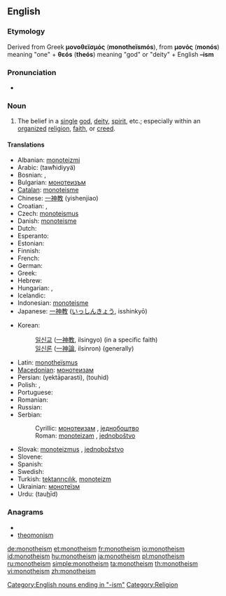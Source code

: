 {{wikipedia}}
{{wikiquote}}
==English==

===Etymology===
Derived from Greek '''μονοθεϊσμός''' ('''monotheïsmós'''), from '''μονός''' ('''monós''') meaning "one" + '''θεós''' ('''theós''') meaning "god" or "deity" + English '''–ism'''

===Pronunciation===
* {{audio|en-us-monotheism.ogg|Audio (US)}}

===Noun===
{{en-noun}}

# The belief in a [[single]] [[god]], [[deity]], [[spirit]], etc.; especially within an [[organize]]d [[religion]], [[faith]], or [[creed]].

====Translations====
{{trans-top|The belief in a single god, deity, spirit}}
* Albanian: [[monoteizmi]]
* Arabic: {{Arab|[[توحيدية]]}} (tawħidiyyä) {{f}}
* Bosnian: {{t-|bs|monoteizam|m}}, {{t-|bs|jednoboštvo|n}}
* Bulgarian: [[монотеизъм]] {{m}}
* [[Catalan]]: [[monoteisme]]
* Chinese: [[一神教]] (yishenjiao)
* Croatian: {{t-|hr|monoteizam|m}}, {{t-|hr|jednoboštvo|n}}
* Czech: [[monoteismus]] {{m}}
* Danish: [[monoteisme]]
* Dutch: {{t-|nl|monotheïsme|n}}
* Esperanto: {{t-|eo|monoteismo|xs=Esperanto}}
* Estonian: {{t-|et|monoteism}}
* Finnish: {{t+|fi|monoteismi}}
* French: {{t+|fr|monothéisme|m}}
* German: {{t+|de|Monotheismus|m}}
* Greek: {{t+|el|μονοθεϊσμός|tr=monotheïsmós}}
* Hebrew: {{t|he|מונותאיזם}}
* Hungarian: {{t+|hu|egyistenhit}}, {{t+|hu|monoteizmus}}
* Icelandic: {{t-|is|eingyðistrú}}
* Indonesian: [[monoteisme]]
* Japanese: [[一神教]] ([[いっしんきょう]], isshinkyō)
{{trans-mid}}
* Korean:
*: [[일신교]] ([[一神教]], ilsingyo) (in a specific faith)
*: [[일신론]] ([[一神論]], ilsinron) (generally)
* Latin: [[monotheïsmus]] {{m}}
* [[Macedonian]]: [[монотеизам]] {{m}}
* Persian: {{fa-Arab|[[یکتاپرستی]]}} (yektāparasti), {{fa-Arab|[[توحید]]}} (touhid)
* Polish: {{t+|pl|monoteizm|m}},  {{t|pl|jedynobóstwo|n}}
* Portuguese: {{t+|pt|monoteísmo|m}}
* Romanian: {{t-|ro|monoteism}}
* Russian: {{t+|ru|монотеизм|m}}
* Serbian:
*: Cyrillic: [[монотеизам]] {{m}}, [[једнобоштво]] {{n}}
*: Roman: [[monoteizam]] {{m}}, [[jednoboštvo]] {{n}}
* Slovak: [[monoteizmus]] {{m}}, [[jednobožstvo]] {{n}}
* Slovene: {{t+|sl|monoteizem|m}}
* Spanish: {{t+|es|monoteísmo|m}}
* Swedish: {{t+|sv|monoteism}}
* Turkish: [[tektanrıcılık]], [[monoteizm]]
* Ukrainian: [[монотеїзм]] {{m}}
* Urdu: {{ur-Arab|[[توحید]]}} (tau<u>h</u>īd) {{f}}
{{trans-bottom}}

===Anagrams===
* {{alphagram|ehimmnoost}}
* [[theomonism#English|theomonism]]

[[Category:English nouns ending in "-ism"]]
[[Category:Religion]]

[[de:monotheism]]
[[et:monotheism]]
[[fr:monotheism]]
[[io:monotheism]]
[[id:monotheism]]
[[hu:monotheism]]
[[ja:monotheism]]
[[pl:monotheism]]
[[ru:monotheism]]
[[simple:monotheism]]
[[ta:monotheism]]
[[th:monotheism]]
[[vi:monotheism]]
[[zh:monotheism]]